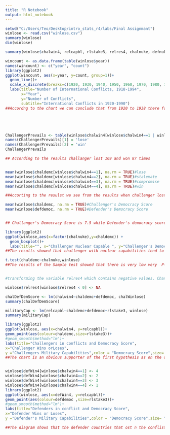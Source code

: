```yaml
---
title: "R Notebook"
output: html_notebook
---
```



```r
setwd("C:/Users/Teo/Desktop/intro_stats_r4/labs/Final Assignmant")
winlose <- read.csv("winlose.csv")
summary(winlose)
dim(winlose)

summary(winlose$chalwin4, relcapbl, rlstake3, relres4, chalnuke, defnukes, chaldemc, defdenic)

wincount <- as.data.frame(table(winlose$year))
names(wincount) <- c("year", "count")
library(ggplot2)
ggplot(wincount, aes(x=year, y=count, group=1))+
  geom_line()+
  scale_x_discrete(breaks=c(1920, 1930, 1940, 1950, 1960, 1970, 1980, 1990))+
  labs(title="Number of International Conflicts, 1918-1994",
       x="Year",
       y="Number of Conflicts",
       subtitle="International Conflicts in 1920-1990")
##Accordng to the chart we can conclude that from 1920 to 1938 there for comperatively peaceful period in the world, however from 1938 the lines in the chart goes up that means that number of international conflicts grew.






```

```r
ChallengerPrevails <- table(winlose$chalwin4[winlose$chalwin4==1 | winlose$chalwin4==4])
names(ChallengerPrevails)[1] = 'lose'
names(ChallengerPrevails)[2] = 'win'
ChallengerPrevails

## According to the results challanger lost 169 and won 87 times



```

```r
mean(winlose$chaldemc[winlose$chalwin4==1], na.rm = TRUE)#lose
mean(winlose$chaldemc[winlose$chalwin4==2], na.rm = TRUE)#stalemate
mean(winlose$chaldemc[winlose$chalwin4==3], na.rm = TRUE)#compromise
mean(winlose$chaldemc[winlose$chalwin4==4], na.rm = TRUE)#win

##Accorting to the resulst we see from the results when challenger lost when the avarage democracy score was 6.4 When the score was  7.1 challanger was stalemated, in case of 8.7 score challanger was compromised and with 9.2 democracy score challanger won. The results have shown that if democracies are challengers they are most likely to prevail in international crisis.

mean(winlose$chaldemc, na.rm = TRUE)#Challenger's Democracy Score
mean(winlose$defdemoc, na.rm = TRUE)#Defender's Democracy Score


## Challanger's Democracy Score is 7.5 while Defender's democracy score is 11.6. If we relied on this results it could give a hand to democratc peace theory accortding which democraces don't wage war with each other, however we know that 11.6 s not the high score, there for this assumption will not be valid. 


```


```r
library(ggplot2)
ggplot(winlose,aes(x=factor(chalnuke),y=chaldemc)) + 
  geom_boxplot()+
  labs(title="", x="Challenger Nuclear Capable ", y="Challenger's Democracy Score(0-21)")
##The results showed that challenger with nuclear capabilities tend to have highter democracy score that challangers without nuclear capablities. However this assumpton needs to be ckecked. Therefore we should check with a statistcal test. 

t.test(chaldemc~chalnuke,winlose)
##The results of the Sample test showed that there is very low very  P-value (0.000008), moreover confidence interval is 95.


#transforming the variable relres4 which contains negative values. Change negative values to NA

winlose$relres4[winlose$relres4 < 0] <- NA

chalDefDemScore <- lm(chalwin4~chaldemc+defdemoc, chalWinlose)
summary(chalDefDemScore)

militaryCap <- lm(relcapbl~chaldemc+defdemoc+rlstake3, winlose)
summary(militaryCap)

library(ggplot2)
ggplot(winlose, aes(x=chalwin4, y=relcapbl))+
geom_point(aes(colour=chaldemc,size=rlstake3))+
#geom_smooth(method="lm")+
labs(title="Challengers in conflicts and Democracy Score",
x="Challenger Wins orLoses",
y ="Challengers Military Capabilities",color = "Democracy Score",size= "Relative interests at stake")
##The chart is an obvious supporter of the first hypothesis as on the diagram we can see that when the challenger loses, democracy score is lower and when the challenger wins, the democracy score is higher. Therefore we can assume thatdemocratic challengers will more likely to prevail in conflict than the other challengers.



```

```r
winlose$defWin4[winlose$chalwin4==1] <- 4
winlose$defWin4[winlose$chalwin4==2] <- 2
winlose$defWin4[winlose$chalwin4==3] <- 3
winlose$defWin4[winlose$chalwin4==4] <- 1
library(ggplot2)
ggplot(winlose, aes(x=defWin4, y=relcapbl))+
geom_point(aes(colour=defdemoc ,size=rlstake3))+
#geom_smooth(method="lm")+
labs(title="Defenders in conflict and Democracy Score",
x="Defender Wins or Loses",
y ="Defender's Military Capabilities",color = "Democracy Score",size= "Relative interests at stake")

##The diagram shows that the defender countries that ost n the conflist reviel higher democracy score compared to the ones that won, therefore we can assume that the second hypothesis that Democratic states will be more likely to prevail in an international crisis,regardless of whether they are challengers or defenders is not true. Accordng to our result it is important wether the country has a defender democracy or challanger democracy. This diagram once agan showes that the first hypothesis s true.




```